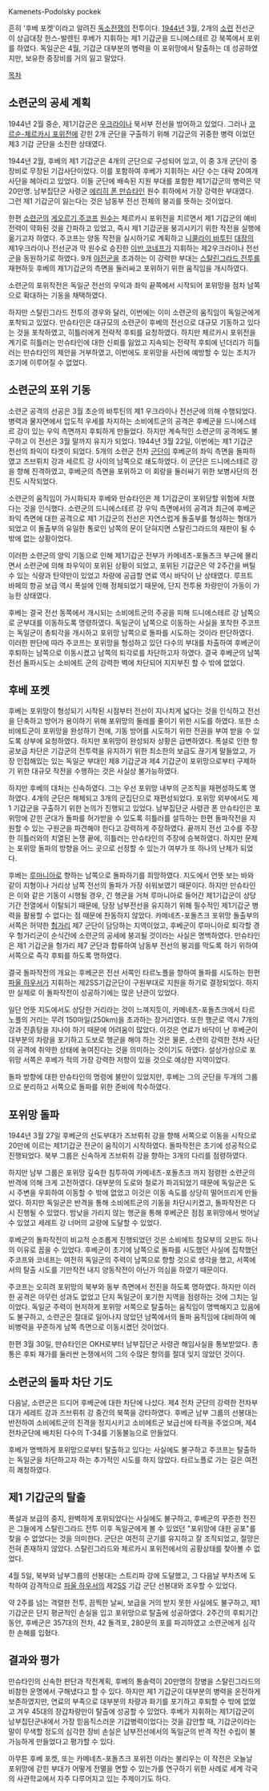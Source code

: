 Kamenets-Podolsky pockek

흔히 '후베 포켓'이라고 알려진 [[독소전쟁]]의 전투이다. [[1944년]] 3월, 2개의 [[소련]] 전선군이 상급대장 한스-발렌틴 후베가 지휘하는 제1 기갑군을 드니에스테르 강 북쪽에서 포위를 하였다. 독일군은 4월, 기갑군 대부분의 병력을 이 포위망에서 탈출하는 데 성공하였지만, 보유한 중장비를 거의 잃고 말았다.


[[목차]] 
== 소련군의 공세 계획 ==
1944년 2월 중순, 제1기갑군은 [[우크라이나]] 북서부 전선을 방어하고 있었다. 그러나 [[코르순-체르카시 포위전]]에 갇힌 2개 군단을 구출하기 위해 기갑군의 귀중한 병력 이었던 제3 기갑 군단을 소진한 상태였다. 

1944년 2월, 후베의 제1 기갑군은 4개의 군단으로 구성되어 있고, 이 중 3개 군단이 중장비로 무장된 기갑사단이었다. 이를 포함하여 후베가 지휘하는 사단 수는 대략 20여개 사단을 헤아리고 있었다. 이들 군단에 배속된 지원 부대를 포함한 제1기갑군의 병력은 약 20만명. 남부집단군 사령군 [[에리히 폰 만슈타인]] 원수 휘하에서 가장 강력한 부대였다. 그런 제1 기갑군이 잃는다는 것은 남동부 전선 전체의 붕괴를 뜻하는 것이었다.

한편 [[소련군]]의 [[게오르기 주코프]] [[원수]]는 체르카시 포위전을 치르면서 제1 기갑군의 예비전력이 약화된 것을 간파하고 있었고, 즉시 제1 기갑군을 붕괴시키기 위한 작전을 실행에 옮기고자 하였다. 주코프는 양동 작전을 실시하기로 계획하고 [[니콜라이 바투틴]] [[대장]]의 제1우크라이나 전선군과 막 원수로 승진한 [[이반 코네프]]가 지휘하는 제2우크라이나 전선군을 동원하기로 하였다. 9개 [[야전군]]을 초과하는 이 강력한 부대는 [[스탈린그라드 전투]]를 재현하듯 후베의 제1기갑군의 측면을 둘러싸고 포위하기 위한 움직임을 개시하였다. 

소련군의 포위작전은 독일군 전선의 우익과 좌익 끝쪽에서 시작되어 포위망을 점차 남쪽으로 확대하는 기동을 채택하였다.   

하지만 스탈린그라드 전투의 경우와 달리, 이번에는 이미 소련군의 움직임이 독일군에게 포착되고 있었다. 만슈타인은 대규모의 소련군이 후베의 전선으로 대규모 기동하고 있다는 것을 포착하였고, 히틀러에게 전략적 후퇴를 요청하였다. 하지만 체르카시 포위전을 계기로 히틀러는 만슈타인에 대한 신뢰를 잃었고 지속되는 전략적 후퇴에 넌더리가 히틀러는 만슈타인의 제안을 거부하였고, 이번에도 포위망을 사전에 예방할 수 있는 조치가 조기에 이루어질 수 없었다.

== 소련군의 포위 기동 ==
소련군 공격의 선공은 3월 초순의 바투틴의 제1 우크라이나 전선군에 의해 수행되었다. 병력과 물자면에서 압도적 우세를 차지하는 소비에트군의 공격은 후베군을 드니에스테르 강이 있는 우익 측면까지 후퇴하게 만들었다. 하지만 계속적인 소련군의 공격에도 불구하고 이 전선은 3월 말까지 유지가 되었다. 1944년 3월 22일, 이번에는 제1 기갑군 전선의 좌익이 타겟이 되었다. 5개의 소련군 전차 [[군단]]이 후베군의 좌익 측면을 돌파하였고 즈브뤼치 강과 세르트 강 사이의 남쪽으로 쇄도하였다. 이 군단은 드니에스테르 강을 향해 진격하였고, 후베군의 측면을 포위하고 이 회랑을 둘러싸기 위한 보병사단의 전진도 시작되었다.  

소련군의 움직임이 가시화되자 후베와 만슈타인은 제 1기갑군이 포위당할 위험에 처했다는 것을 인식했다. 소련군의 드니에스테르 강 우익 측면에서의 공격과 최근에 후베군 좌익 측면에 대한  공격으로 제1 기갑군의 전선은 자연스럽게 돌출부를 형성하는 형태가 되었고 이 돌출부의 유일한 통로인 남쪽의 문이 닫혀지면 스탈린그라드의 재판이 될 수 밖에 없는 상황이었다.

이러한 소련군의 양익 기동으로 인해 제1기갑군 전부가 카메네츠-포돌츠크 부근에 몰리면서 소련군에 의해 좌우익이 포위된 상황이 되었고, 포위된 기갑군은 약 2주간을 버틸 수 있는 식량과 탄약만이 있었고 차량에 공급할 연료 역시 바닥이 난 상태였다. 루프트 바페의 항공 보급 역시 폭설에 인해 정체되었기 때문에, 단지 전투용 차량만이 가동이 가능한 상태였다. 

후베는 결국 전선 동쪽에서 개시되는 소비에트군의 주공을 피해 드니에스테르 강 남쪽으로 군부대를 이동하도록 명령하였다. 독일군이 남쪽으로 이동하는 사실을 포착한 주코프는 독일군이 총퇴각을 개시하고 포위망 남쪽으로 돌파를 시도하는 것이라 판단하였다. 이러한 판단에 따라 주코프는 포위망을 형성하고 있던 다수의 부대를 차출하여 후베군이 후퇴하는 남쪽으로 이동시켰고 남쪽의 퇴각로를 차단하고자 하였다. 결국 후베군의 남쪽 전선 돌파시도는 소비에트 군의 강력한 벽에 차단되어 지지부진 할 수 밖에 없었다.

== 후베 포켓 ==
후베는 포위망이 형성되기 시작된 시점부터 전선이 지나치게 넓다는 것을 인식하고 전선을 단축하고 방어가 용이하기 위해 포위망의 둘레를 줄이기 위한 시도를 하였다. 또한 소비에트군이 포위망을 완성하기 전에, 기동 방어를 시도하기 위한 전권을 부여 받을 수 있도록 상부에 요청하였다. 하지만 포위망이 완성되자 상황은 급변하였다. 폭설로 인한 항공보급 차단은 기갑군의 전투력을 유지하기 위한 최소한의 보급도 끊기게 말들었고, 가장 인접해있는 있는 독일군 부대인 제8 기갑군과 제4 기갑군이 포위망으로부터 구제하기 위한 대규모 작전을 수행하는 것은 사실상 불가능하였다.

하지만 후베의 대처는 신속하였다. 그는 우선 포위망 내부의 군조직을 재편성하도록 명하였다. 4개의 군단은 해체되고 3개의 군집단으로 재편성되었다. 포위망 외부에서도 제1 기갑군을 구출하기 위한 논의가 진행되고 있었다. 남부집단군 사령관 폰 만슈타인은 포위망에 갇힌 군대가 돌파를 허가받을 수 있도록 히틀러를 설득하는 한편 돌파작전을 지원할 수 있는 구원군을 파견해야 한다고 강력하게 주장하였다. 끝까지 전선 고수를 주장한 히틀러와의 치열된 논쟁 끝에, 히틀러는 만슈타인의 주장에 승복하였다. 하지만 문제는 포위망 돌파의 방향을 어느 곳으로 선정할 수 있는가 여부가 또 하나의 난제가 되었다.

후베는 [[루마니아]]로 향하는 남쪽으로 돌파하기를 희망하였다. 지도에서 언뜻 보는 바와 같이 지형이나 거리상 남쪽 전선의 돌파가 가장 쉬워보였기 때문이다. 하지만 만슈타인은 이와 같은 기동이 시행될 경우, 긴 행군을 거쳐 루마니아로 들어간 제1기갑군이 상당기간 전열에서 이탈되기 때문에, 당장 남부전선을 유지하기 위해 필수적인 제1기갑군 병력을 활용할 수 없다는 점 때문에 찬동하지 않았다. 카메네츠-포돌츠크 포위망 돌출부의 서쪽은 허약한 [[헝가리]] 제7 군단이 담당하는 지역이었고, 후베군이 루마니아로 퇴각할 경우 헝가리군이 순식간에 소련군의 공세에 붕괴될 것이라는 사실은 명백하였다. 만슈타인은 제1 기갑군을 헝가리 제7 군단과 합류하여 남동부 전선의 붕괴를 막도록 하기 위하여 서쪽으로 즉각 후퇴를 하도록 명하였다.

결국 돌파작전의 개요는 후베군은 전선 서쪽인 타르노플을 향하여 돌파를 시도하는 한편 [[파울 하우서]]가 지휘하는 제2SS기갑군단이 구원부대로 지원을 하기로 결정되었다. 하지만 실제로 이 돌파작전이 성공하기에는 많은 난관이 있었다.

일단 언뜻 지도에서도 상당한 거리라는 것이 느껴지듯이, 카메네츠-포돌츠크에서 타르노플의 거리는 무려 150마일(250km)을 초과하는 장거리였다. 또한 행군로 역시 7개의 강과 진흙탕을 지나야 하기 때문에 어려움이 많았다. 이것은 연료가 바닥이 난 후베군이 대부분의 차량을 포기하고 도보로 행군을 해야 하는 것은 물론, 소련의 강력한 전차 사단의 공격에 취약한 상태에 놓여진다는 것을 의미하는 것이기도 하였다. 설상가상으로 포위망 서쪽은 후베가 적의 가장 강력한 저항이 있을 것으로 예상한 지역이었다.

돌파 방향에 대한 만슈타인의 명령에 불만이 있었지만, 후베는 그의 군단을 두개의 그룹으로 분리하고 서쪽으로 돌파를 위한 준비에 착수하였다.

== 포위망 돌파 ==
1944년 3월 27일 후베군의 선도부대가 즈브뤼취 강을 향해 서쪽으로 이동을 시작으로 20만에 이르는 제1기갑군 전군이 움직이기 시작하였다. 돌파작전은 초기에 성공적으로 진행되었다. 북부 그룹은 신속하게 즈브뤼취 강을 향하는 3개의 다리를 점령하였다.

하지만 남부 그룹은 포위망 깊숙한 침투하여 카메네츠-포돌츠크 까지 점령한 소련군의 반격에 의해 크게 고전하였다. 대부분의 도로와 철로가 파괴되었기 때문에 독일군은 도시 주변을 우회하여 이동할 수 밖에 없었고 이것은 이동 속도를 상당히 떨어뜨리게 만들었다. 하지만 독일군은 반격을 통해 소비에트군의 기동을 차단시키켰고, 돌파작전은 다시 진행될 수 있었다. 밤낮을 가리지 않는 행군을 통해 후베군은 점점 포위망에서 벗어날 수 있었고 세레트 강 너머의 교량에 도달할 수 있었다.

후베군의 돌파작전이 비교적 순조롭게 진행되었던 것은 소비에트 참모부의 오판도 하나의 이유로 꼽을 수 있었다. 후베군이 초기에 남쪽으로 돌파를 시도했던 사실에 집착했던 주코프와 코네프는 여전히 독일군의 주력이 남쪽으로 향할 것으로 생각을 했고, 서쪽에서의 탈출 시도를 기만작전 내지 양동작전이 아닌가 의심을 하였기 때문이다.

주코프는 오히려 포위망의 북부와 동부 측면에서 전진을 하도록 명하였다. 하지만 이러한 공격은 아무런 성과도 없었고 단지 독일군이 포기한 지역을 점령하는 것에 그치는 일이었다. 독일군 주력이 현저하게 포위망 서쪽으로 탈출하는 움직임이 명백해지고 있음에도 불구하고, 소련군은 절대로 일어나지 않았던 남쪽에서의 돌파 움직임에 대비하여 예비병력을 꾸준하게 남쪽 측면으로 이동시켰던 것이었다.

한편 3월 30일, 만슈타인은 OKH로부터 남부집단군 사령관 해임사실을 통보받았다. 총통은 후퇴 재가를 둘러싼 논쟁에서의 그의 수많은 항의를 절대 잊지 않았던 것이다.

== 소련군의 돌파 차단 기도 ==
다음날, 소련군은 드디어 후베군에 대한 차단에 나섰다. 제4 전차 군단의 강력한 전차부대가 세레트 강과 즈브뤼취 강 중간의 북쪽을 강타하였다. 후베군 남부 그룹의 선봉대는 반전하여 소비에트군의 진격을 정지시키고 소비에트군 보급선에 타격을 주었으며, 제4 전차군단에 배치된 다수의 T-34를 기동불능으로 만들었다.

후베가 명백하게 포위망으로부터 탈출하고 있다는 사실에도 불구하고 주코프는 탈출하는 독일군을 차단하고자 하는 추가적인 시도를 하지 않았다. 타르노플로 가는 길은 여전히 쾌청하였다.

== 제1 기갑군의 탈출 ==
폭설과 보급의 중지, 완벽하게 포위되었다는 사실에도 불구하고, 후베군의 꾸준한 전진은 그들에게 스탈린그라드 전투 이후 독일군에게 볼 수 있었던 "포위망에 대한 공포"를 찾을 수 없었다는 것을 의미한다. 군단은 여전히 군기를 유지하고 잘 조직되었고, 절망은 전혀 존재하지 않았다. 스탈린그라드와 체르카시 포위전에서의 공황상태를 찾아볼 수 없었다. 

4월 5일, 북부와 남부그룹의 선봉대는 스트리파 강에 도달했고, 그 다음날 부차츠에 도착하여 감격적으로 [[파울 하우서]]의 제2[[SS]] 기갑 군단 선봉대와 조우할 수 있었다.

약 2주를 넘는 격렬한 전투, 끔찍한 날씨, 보급을 거의 받지 못한 사실에도 불구하고, 제1 기갑군은 단지 평균적인 손실을 입고 포위망으로 탈출에 성공하였다. 2주간의 후퇴기간 동안, 후베군은 357대의 전차, 42 돌격포, 280문의 포를 파괴하였고 소련군에게 심각한 손해를 입혔다.

== 결과와 평가 ==
만슈타인의 신속한 판단과 작전계획, 후베의 통솔력이 20만명의 장병을 스탈린그라드의 비참한 운명에서 구해냈다고 할 수 있다. 하지만 제1 기갑군이 대부분의 병력을 온전하게 보존하였지만, 연료의 부족으로 대부분의 차량과 화기를 포기하고 후퇴할 수 밖에 없었고 겨우 45대의 장갑차량만이 탈출에 성공할 수 있었다. 후베가 지휘하는 제1기갑군이 남부집단군내에서 가장 믿음직스러운 기갑병력이었다는 것을 감안할 때, 기갑군이라는 말이 무색할 정도의 심각한 장비 손실은 남부전선에서의 독일군의 반격 작전 수립이 불가능하게 만들었다고 평가할 수 있다.

아무튼 후베 포켓, 또는 카메네츠-포돌츠크 포위전 이라는 불리우는 이 작전은 오늘날 포위망에 갇힌 부대가 어떻게 전멸을 면할 수 있는가를 연구하기 위한 사례로 세계 각국의 사관학교에서 자주 다루어지고 있는 주제이기도 하다.
